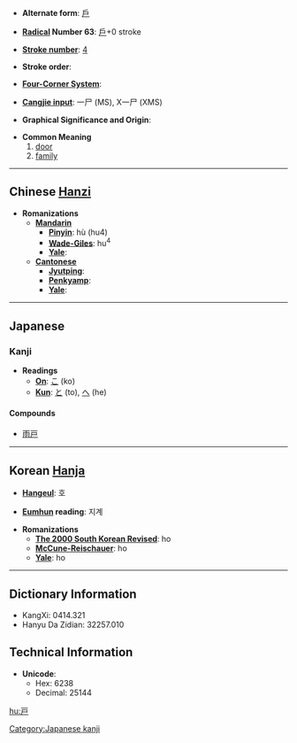 * '''Alternate form''': [[戶]]

* '''[[Wiktionary:Chinese radical index| Radical]] Number 63''': [[Wiktionary:Chinese radical index 戶|戶]]+0 stroke

* '''[[Wiktionary:Chinese total strokes index|Stroke number]]''': [[Wiktionary:Chinese total strokes index 4|4]]

* '''Stroke order''': 

* '''[[Wiktionary:Chinese four corner index|Four-Corner System]]''': 

* '''[[Wiktionary:Chinese Cangjie index|Cangjie input]]''': 一尸 (MS), X一尸 (XMS)

* '''Graphical Significance and Origin''': 

* '''Common Meaning'''
*#[[door]]
*# [[family]]

----

== Chinese [[Hanzi]] ==

* '''Romanizations'''
** '''[[Mandarin]]'''
*** '''[[Pinyin]]''': hù (hu4)
*** '''[[Wade-Giles]]''': hu<sup>4</sup>
*** '''[[Yale]]''': 
** '''[[Cantonese]]'''
*** '''[[Jyutping]]''':
*** '''[[Penkyamp]]''': 
*** '''[[Yale]]''': 


----

== Japanese ==
===Kanji===
* '''Readings'''
** '''[[On]]''': [[こ]] (ko)
** '''[[Kun]]''': [[と]] (to), [[へ]] (he)
====Compounds====
*[[雨戸]]  

----

== Korean [[Hanja]] ==

* '''[[Hangeul]]''': 호

* '''[[Eumhun]] reading''': 지계

* '''Romanizations'''
** '''[[The 2000 South Korean Revised Romanization|The 2000 South Korean Revised]]''': ho
** '''[[McCune-Reischauer]]''': ho
** '''[[Yale]]''': ho

----

== Dictionary Information ==

* KangXi: 0414.321
* Hanyu Da Zidian: 32257.010

== Technical Information ==

* '''Unicode''':
** Hex: 6238
** Decimal: 25144

[[Category:Japanese kanji]]

[[hu:戸]]